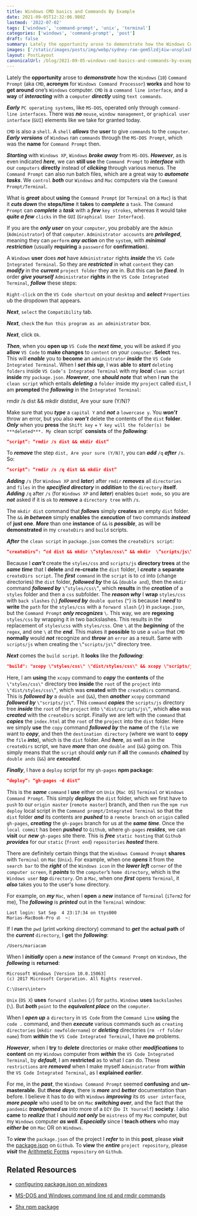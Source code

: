 ```yaml
---
title: Windows CMD basics and Commands By Example
date: 2021-09-05T12:32:06.980Z
lastmod: '2022-07-02'
tags: ['windows', 'command-prompt', 'unix', 'terminal']
categories: ['windows', 'command-prompt', 'post']
draft: false
summary: Lately the opportunity arose to demonstrate how the Windows Command Prompt (aka CMD, acronym for Windows Command Processor) works and how to get around one’s Windows computer.
images: ['/static/images/posts/img/webp/sydney-rae-gem5lzdj4iw-unsplash.webp']
layout: PostLayout
canonicalUrl: /blog/2021-09-05-windows-cmd-basics-and-commands-by-example
---
```


Lately the **opportunity** arose to **_demonstrate_** how the `Windows` (`10`) `Command Prompt` (aka `CMD`, **acronym** for `Windows Command Processor`) **works** and how to **get around** one’s `Windows` computer. `CMD` is a `command line interface`, and a **way** of **_interacting_** with a `computer` **_directly_** using `text commands`.

**_Early_** `PC operating systems`, like `MS-DOS`, operated only through `command-line interfaces`. There was **_no_** `mouse`, `window management`, or `graphical user interface` (`GUI`) elements like we take for granted today.

`CMD` is also a `shell`. A `shell` **_allows_** the **user** to give `commands` to the `computer`. **_Early versions_** of `Windows` ran `commands` through the `MS-DOS Prompt`, which was the **name** for `Command Prompt` then.

**_Starting_** with `Windows XP`, `Windows` **_broke away_** from `MS-DOS`. **_However_**, as is even indicated **_here_**, we can **still use** the `Command Prompt` to **_interface_** with our `computers` **directly** instead of **_clicking_** through various menus. The `Command Prompt` can also run batch files, which are a great way to **_automate tasks_**. We `control` **_both_** our `Windows` and `Mac` computers via the `Command Prompt/Terminal`.

What is **_great_** about **using** the `Command Prompt` (or `Terminal` on a `Mac`) is that it **_cuts down_** the **steps/time** it **takes** to **_complete_** a `task`. The `Command Prompt` can **_complete_** a **_task_** with a **_few_** `key strokes`, whereas it would take **_quite a few_** `clicks` in the `GUI` (`Graphical User Interface`).

If you are the **_only user_** on your `computer`, you probably are the `Admin` (`Administrator`) of that `computer`. `Administrator accounts` are **_privileged_**, meaning they can `perform` **_any action_** on the `system`, with **_minimal restriction_** (usually **requiring** a `password` for **confirmation**).

A `Windows` **user** does **_not_** have `Administrator` rights **_inside_** the `VS Code Integrated Terminal`. So they are **_restricted_** in what `content` they can **_modify_** in the **_current_** `project folder` they are in. But this can be **_fixed_**. In order **_give yourself_** `Administrator` **rights** in the `VS Code Integrated Terminal`, **_follow_** these steps:

`Right-click` on the `VS Code shortcut` on your `desktop` and **_select_** `Properties` ub the dropdown that appears.

**_Next_**, `select` the `Compatibility` tab.

**_Next_**, `check` the `Run this program as an administrator` box.

**_Next_**, click `Ok`.

**_Then_**, when you **open up** `VS Code` the **_next time_**, you will be asked if you **allow** `VS Code` to **make changes** to `content` on your `computer`. **Select** `Yes`. This will **_enable_** you to **become** an `administrator` **_inside_** the `VS Code Integrated Terminal`. When I **_set this up_**, I was **able** to **_start_** `deleting folders` inside `VS Code’s Integrated Terminal` with my **_local_** `clean script` **inside** my `package.json`. **_However_**, one **_should note_** that when I **run** the `clean script` which entails **_deleting_** a `folder` inside my `project` called `dist`, I am **prompted** the **_following_** in the `Integrated Terminal`:

rmdir /s dist && mkdir distdist, Are your sure (Y/N)?

Make sure that you **_type_** a `capital Y` and **_not_** a `lowercase y`. You **_won’t_** throw an error, but you also **_won’t_** delete the contents of the `dist` **folder**. **_Only_** when you **press** the `Shift key` + `Y key will the folder(s) be ***deleted***. My `clean script` **consists** of the **_following_**:

```json
“script”: “rmdir /s dist && mkdir dist”
```

To **_remove_** the step `dist, Are your sure (Y/N)?`, you can **_add_** `/q` **_after_** `/s`. So:

```json
“script”: “rmdir /s /q dist && mkdir dist”
```

**_Adding_** `/s` (for `Windows XP` and **_later_**) after `rmdir` **_removes_** all `directories` and `files` in the **_specified directory_** in **_addition_** to the `directory` **itself**. **_Adding_** `/q` after `/s` (for `Windows XP` and **_later_**) enables `Quiet mode`, so you are **_not_** asked if it is `ok` to **_remove_** a `directory tree` with `/s`.

The `mkdir dist` command that **_follows_** simply **creates** an empty `dist` folder. The `&&` **_in between_** simply **enables** the **_execution_** of two commands **_instead_** of **just one**. **_More_** than one **instance** of `&&` is **_possible_**, as will be **demonstrated** in my `createDirs` and `build` scripts.

**_After_** the `clean script` in `package.json` comes the `createDirs script`:

```json
“createDirs”: “cd dist && mkdir \”styles/css\” && mkdir  \”scripts/js\””
```

Because I **_can’t_** create the `styles/css` and `scripts/js` **directory trees** at the **_same time_** that I **delete** and **re-create** the `dist` folder, I **_create_** a **separate** `createDirs script`. The **_first_** `command` in the `script` is to `cd` into (`c`hange `d`irectories) the `dist` folder, **_followed by_** the `&&` (`double and`), then the `mkdir` command **_followed by_** `\”styles/css\”`, which **results** in the **_creation_** of a `styles` folder and then a `css` subfolder. The **_reason why_** I **wrap** `styles/css` with `back slashes` (`\`) **_followed by_** `double quotes` (`“`) is because I **_need_** to **write** the `path` for the `styles/css` with a `forward slash` (`/`) in `package.json`, but the `Command Prompt` **_only recognizes_** `\`. This way, we are **regexing** `styles/css` by wrapping it in two backslashes. This results in the replacement of `styles\css` with `styles/css`. One `\` at the **_beginning_** of the `regex`, and one `\` at the **_end_**. This makes it **possible** to use a `value` that `CMD` **normally** would **_not_** recognize and **_throw_** an `error` as a result. Same with `scripts/js` when creating the `\”scripts/js\”` directory tree.

**_Next_** comes the `build script`. It **looks** like the **_following_**:

```json
"build": "xcopy \"styles/css\" \"dist/styles/css\" && xcopy \"scripts/js\" \"dist/scripts/js\" && copy index.html dist"
```

Here, I am **using** the `xcopy` command to **_copy_** the **contents** of the `\"styles/css\"` directory tree **inside** the `root` of the `project` into `\"dist/styles/css\”`, which was **created** with the `createDirs` command. This is **_followed by_** a `double and` (`&&`), then **_another_** `xcopy` command **_followed by_** `\"scripts/js\”`. This `command` **_copies_** the `scripts/js` directory tree **_inside_** the `root` of the `project` into `\"dist/scripts/js\”`, which **also** was **_created_** with the `createDirs` script. Finally we are left with the `command` that **_copies_** the `index.html` at the `root` of the `project` into the `dist` folder. Here we simply **use** the `copy` command **_followed by_** the **name** of the `file` we want to **_copy_**, and then the `destination directory` (where we want to **copy** the `file` **_into_**), which is the `dist` folder. And **_here_**, as well as in the `createDirs` script, we have **_more_** than one `double and` (`&&`) going on. This simply means that the `script` should **_only_** run if **all** the `commands` **_chained_** by `double ands` (`&&`) are **_executed_**.

**_Finally_**, I have a `deploy` script for my `gh-pages` **npm package**:

```json
“deploy”: “gh-pages -d dist”
```

This is the **_same_** `command` I **use** either on `Unix` (`Mac OS`) `Terminal` or `Windows Command Prompt`. This simply **_deploys_** the `dist` folder, which we first have to `push` to our `origin master` (`remote master`) branch, and then `run` the `npm run deploy` local script in the `Command prompt/Integrated Terminal` so that the `dist` folder **_and_** its contents are **_pushed_** to a `remote branch` on `origin` called `gh-pages`, **_creating_** the `gh-pages` branch for us at the **_same time_**. Once the `local commit` has been **_pushed_** to `Github`, where `gh-pages` **_resides_**, we can **visit** our **_new_** `gh-pages` site there. This is **_free_** `static hosting` that `Github` **_provides_** for our `static` (`front end`) `repositories` **_hosted_** there.

There are definitely certain things that the `Windows Command Prompt` **shares** with `Terminal` on `Mac` (`Unix`). For example, when one **_opens_** it from the `search bar` to the **_right_** of the `Windows icon` in the **_lower left_** `corner` of the `computer screen`, it **_points_** to the `computer`’s `home directory`, which is the `Windows user` **_top_** `directory`. On a `Mac`, when one **_first_** opens `Terminal`, it **_also_** takes you to the user's `home` directory.

For example, on **_my_** `Mac`, when I **open** a **_new_** instance of `Terminal` (`iTerm2` for me), The **_following_** is **_printed_** out in the `Terminal` window:

```shell
Last login: Sat Sep  4 23:17:34 on ttys000
Marias-MacBook-Pro ॐ  ~:
```

If I **run** the `pwd` (`p`rint `w`orking `d`irectory) command to **_get_** the **actual path** of the **_current_** `directory`, I **get** the **_following_**:

```shell
/Users/mariacam
```

When I **_initially_** open a **_new_** instance of the `Command Prompt` on `Windows`, the **_following_** is **returned**:

```shell
Microsoft Windows [Version 10.0.15063]
(c) 2017 Microsoft Corporation. All Rights reserved.

C:\Users\inter>
```

`Unix` (`OS X`) **uses** `forward slashes` (`/`) for `paths`. `Windows` **uses** `backslashes` (`\`). But **_both_** `point` to the **_equivalent place_** on the `computer`.

When I **_open up_** a `directory` in `VS Code` from the `Command Line` **using** the `code .` command, and then **_execute_** various commands such as `creating directories` (`mkdir newfoldername`) or **_deleting_** directories (`rm -rf folder name`) from **_within_** the `VS Code Integrated Terminal`, I have **_no_** problems.

**_However_**, when I **try** to **_delete_** directories or make other **_modifications_** to **content** on my `Windows` computer from **_within_** the `VS Code Integrated Terminal`, by **_default_**, I am **restricted** as to what I can do. These `restrictions` are **_removed_** when I make myself `Administrator` from **_within_** the `VS Code Integrated Terminal`, as I **explained** **_earlier_**.

For me, in the **_past_**, the `Windows Command Prompt` seemed **confusing** and **un-masterable**. But **_these days_**, there is **_more_** and **_better_** documentation than before. I believe it has to do with `Windows` **_improving_** its `OS user interface`, **_more people_** who used to be on `Mac` **_switching over_**, and the fact that the `pandemic` **_transformed us_** into more of a `DIY` (`Do It Yourself`) **society**. I also **came** to **_realize_** that I should **_not only_** be `mistress` of my `Mac` computer, but my `Windows` computer **_as well_**. **_Especially_** since I **teach others** who may **_either be_** on `Mac` OR on `Windows`.

To **_view_** the `package.json` of the project I **_refer_** to in this **post**, please **_visit_** the [package.json](https://github.com/mariadorothea/arithmetic-forms/blob/master/package.json) on `Github`. To **view** the **_entire_** `project repository`, please **_visit_** the [Arithmetic Forms](https://github.com/mariadorothea/arithmetic-forms) `repository` on `Github`.

## Related Resources

- [configuring package.json on windows](https://stackoverflow.com/questions/50696920/configuring-package-json-on-windows?utm_source=pocket_mylist)

- [MS-DOS and Windows command line rd and rmdir commands](https://www.computerhope.com/rmdirhlp.htm)

- [Shx npm package](https://github.com/shelljs/shx)
